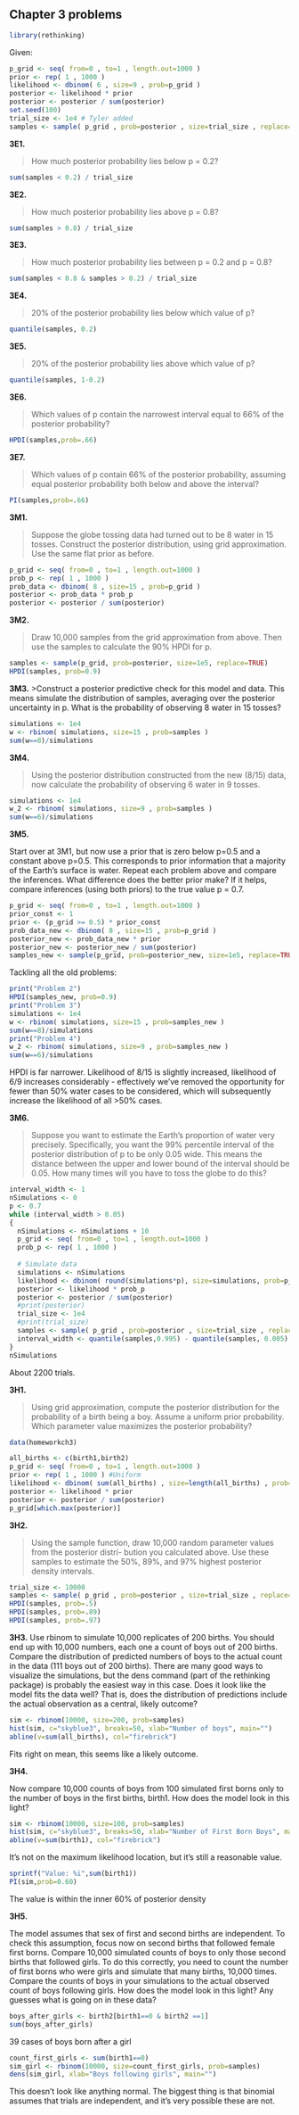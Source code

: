 ## Chapter 3 problems

```r
library(rethinking)
```

Given:
```r
p_grid <- seq( from=0 , to=1 , length.out=1000 ) 
prior <- rep( 1 , 1000 )
likelihood <- dbinom( 6 , size=9 , prob=p_grid ) 
posterior <- likelihood * prior
posterior <- posterior / sum(posterior)
set.seed(100)
trial_size <- 1e4 # Tyler added
samples <- sample( p_grid , prob=posterior , size=trial_size , replace=TRUE )
```

__3E1.__

>How much posterior probability lies below p = 0.2?

```r
sum(samples < 0.2) / trial_size
```

__3E2.__

>How much posterior probability lies above p = 0.8?

```r
sum(samples > 0.8) / trial_size
```

__3E3.__

>How much posterior probability lies between p = 0.2 and p = 0.8?

```r
sum(samples < 0.8 & samples > 0.2) / trial_size
```


__3E4.__

>20% of the posterior probability lies below which value of p?

```r
quantile(samples, 0.2)
```

__3E5.__

>20% of the posterior probability lies above which value of p?

```r
quantile(samples, 1-0.2)
```

__3E6.__

>Which values of p contain the narrowest interval equal to 66% of the posterior probability?

```r
HPDI(samples,prob=.66)
```

__3E7.__

>Which values of p contain 66% of the posterior probability, assuming equal posterior probability both below and above the interval?

```r
PI(samples,prob=.66)
```


__3M1.__

>Suppose the globe tossing data had turned out to be 8 water in 15 tosses. Construct the posterior distribution, using grid approximation. Use the same flat prior as before.

```r
p_grid <- seq( from=0 , to=1 , length.out=1000 ) 
prob_p <- rep( 1 , 1000 )
prob_data <- dbinom( 8 , size=15 , prob=p_grid ) 
posterior <- prob_data * prob_p
posterior <- posterior / sum(posterior)
```

__3M2.__

>Draw 10,000 samples from the grid approximation from above. Then use the samples to calculate the 90% HPDI for p.

```r
samples <- sample(p_grid, prob=posterior, size=1e5, replace=TRUE)
HPDI(samples, prob=0.9)
```

__3M3.__
>Construct a posterior predictive check for this model and data. This means simulate the distribution of samples, averaging over the posterior uncertainty in p. What is the probability of observing 8 water in 15 tosses?

```r
simulations <- 1e4
w <- rbinom( simulations, size=15 , prob=samples )
sum(w==8)/simulations
```

__3M4.__

>Using the posterior distribution constructed from the new (8/15) data, now calculate the probability of observing 6 water in 9 tosses.

```r
simulations <- 1e4
w_2 <- rbinom( simulations, size=9 , prob=samples )
sum(w==6)/simulations
```

__3M5.__

Start over at 3M1, but now use a prior that is zero below p=0.5 and a constant above p=0.5. This corresponds to prior information that a majority of the Earth’s surface is water. Repeat each problem above and compare the inferences. What difference does the better prior make? If it helps, compare inferences (using both priors) to the true value p = 0.7.

```r
p_grid <- seq( from=0 , to=1 , length.out=1000 ) 
prior_const <- 1
prior <- (p_grid >= 0.5) * prior_const
prob_data_new <- dbinom( 8 , size=15 , prob=p_grid ) 
posterior_new <- prob_data_new * prior
posterior_new <- posterior_new / sum(posterior)
samples_new <- sample(p_grid, prob=posterior_new, size=1e5, replace=TRUE)
```

Tackling all the old problems:

```r
print("Problem 2")
HPDI(samples_new, prob=0.9)
print("Problem 3")
simulations <- 1e4
w <- rbinom( simulations, size=15 , prob=samples_new )
sum(w==8)/simulations
print("Problem 4")
w_2 <- rbinom( simulations, size=9 , prob=samples_new )
sum(w==6)/simulations
```

HPDI is far narrower. Likelihood of 8/15 is slightly increased, likelihood of 6/9 increases considerably - effectively we've removed the opportunity for fewer than 50% water cases to be considered, which will subsequently increase the likelihood of all >50% cases.

__3M6.__

>Suppose you want to estimate the Earth’s proportion of water very precisely. Specifically, you want the 99% percentile interval of the posterior distribution of p to be only 0.05 wide. This means the distance between the upper and lower bound of the interval should be 0.05. How many times will you have to toss the globe to do this?

```r


interval_width <- 1
nSimulations <- 0
p <- 0.7
while (interval_width > 0.05)
{
  nSimulations <- nSimulations + 10
  p_grid <- seq( from=0 , to=1 , length.out=1000 ) 
  prob_p <- rep( 1 , 1000 )
  
  # Simulate data
  simulations <- nSimulations
  likelihood <- dbinom( round(simulations*p), size=simulations, prob=p_grid )
  posterior <- likelihood * prob_p
  posterior <- posterior / sum(posterior)
  #print(posterior)
  trial_size <- 1e4
  #print(trial_size)
  samples <- sample( p_grid , prob=posterior , size=trial_size , replace=TRUE )
  interval_width <- quantile(samples,0.995) - quantile(samples, 0.005)
}
nSimulations
```
About 2200 trials.


__3H1.__

>Using grid approximation, compute the posterior distribution for the probability of a birth being a boy. Assume a uniform prior probability. Which parameter value maximizes the posterior probability?

```r
data(homeworkch3)
```

```r
all_births <- c(birth1,birth2)
p_grid <- seq( from=0 , to=1 , length.out=1000 ) 
prior <- rep( 1 , 1000 ) #Uniform
likelihood <- dbinom( sum(all_births) , size=length(all_births) , prob=p_grid ) 
posterior <- likelihood * prior
posterior <- posterior / sum(posterior)
p_grid[which.max(posterior)]
```

__3H2.__

>Using the sample function, draw 10,000 random parameter values from the posterior distri- bution you calculated above. Use these samples to estimate the 50%, 89%, and 97% highest posterior density intervals.

```r
trial_size <- 10000
samples <- sample( p_grid , prob=posterior , size=trial_size , replace=TRUE )
HPDI(samples, prob=.5)
HPDI(samples, prob=.89)
HPDI(samples, prob=.97)
```


__3H3.__
Use rbinom to simulate 10,000 replicates of 200 births. You should end up with 10,000 numbers, each one a count of boys out of 200 births. Compare the distribution of predicted numbers of boys to the actual count in the data (111 boys out of 200 births). There are many good ways to visualize the simulations, but the dens command (part of the rethinking package) is probably the easiest way in this case. Does it look like the model fits the data well? That is, does the distribution of predictions include the actual observation as a central, likely outcome?

```r
sim <- rbinom(10000, size=200, prob=samples)
hist(sim, c="skyblue3", breaks=50, xlab="Number of boys", main="")
abline(v=sum(all_births), col="firebrick")
```

Fits right on mean, this seems like a likely outcome.



__3H4.__

Now compare 10,000 counts of boys from 100 simulated first borns only to the number of boys in the first births, birth1. How does the model look in this light?

```r
sim <- rbinom(10000, size=100, prob=samples)
hist(sim, c="skyblue3", breaks=50, xlab="Number of First Born Boys", main="")
abline(v=sum(birth1), col="firebrick")
```

It's not on the maximum likelihood location, but it's still a reasonable value.

```r
sprintf("Value: %i",sum(birth1))
PI(sim,prob=0.60)
```
The value is within the inner 60% of posterior density


__3H5.__

The model assumes that sex of first and second births are independent. To check this assumption, focus now on second births that followed female first borns. Compare 10,000 simulated counts of boys to only those second births that followed girls. To do this correctly, you need to count the number of first borns who were girls and simulate that many births, 10,000 times. Compare the counts of boys in your simulations to the actual observed count of boys following girls. How does the model look in this light? Any guesses what is going on in these data?

```r
boys_after_girls <- birth2[birth1==0 & birth2 ==1]
sum(boys_after_girls)
```
39 cases of boys born after a girl

```r
count_first_girls <- sum(birth1==0)
sim_girl <- rbinom(10000, size=count_first_girls, prob=samples)
dens(sim_girl, xlab="Boys following girls", main="")
```

This doesn't look like anything normal. The biggest thing is that binomial assumes that trials are independent, and it's very possible these are not.